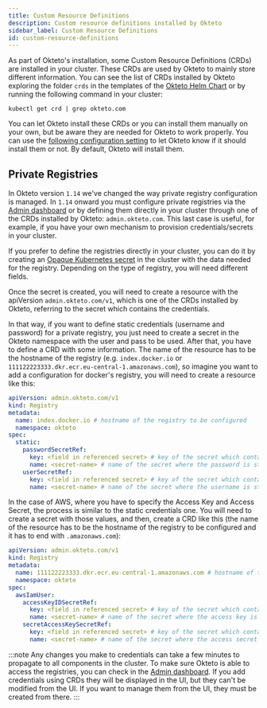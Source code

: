 ```yaml
---
title: Custom Resource Definitions
description: Custom resource definitions installed by Okteto
sidebar_label: Custom Resource Definitions
id: custom-resource-definitions
---
```



As part of Okteto's installation, some Custom Resource Definitions (CRDs) are installed in your cluster. These CRDs are used by Okteto to mainly store different information. You can see the list of CRDs installed by Okteto exploring the folder `crds` in the templates of the [Okteto Helm Chart](https://artifacthub.io/packages/helm/okteto/okteto) or by running the following command in your cluster:

```console
kubectl get crd | grep okteto.com
```

You can let Okteto install these CRDs or you can install them manually on your own, but be aware they are needed for Okteto to work properly. You can use the [following configuration setting](/self-hosted/administration/configuration.mdx/#crds) to let Okteto know if it should install them or not. By default, Okteto will install them.

## Private Registries

In Okteto version `1.14` we've changed the way private registry configuration is managed. In `1.14` onward you must configure private registries via the [Admin dashboard](administration/dashboard.mdx/#registry-credentials) or by defining them directly in your cluster through one of the CRDs installed by Okteto: `admin.okteto.com`. This last case is useful, for example, if you have your own mechanism to provision credentials/secrets in your cluster.

If you prefer to define the registries directly in your cluster, you can do it by creating an [Opaque Kubernetes secret](https://kubernetes.io/docs/concepts/configuration/secret/#creating-a-secret) in the cluster with the data needed for the registry. Depending on the type of registry, you will need different fields.

Once the secret is created, you will need to create a resource with the apiVersion `admin.okteto.com/v1`, which is one of the CRDs installed by Okteto, referring to the secret which contains the credentials.

In that way, if you want to define static credentials (username and password) for a private registry, you just need to create a secret in the Okteto namespace with the user and pass to be used. After that, you have to define a CRD with some information. The name of the resource has to be the hostname of the registry (e.g. `index.docker.io` or `111122223333.dkr.ecr.eu-central-1.amazonaws.com`), so imagine you want to add a configuration for docker's registry, you will need to create a resource like this:

```yaml
apiVersion: admin.okteto.com/v1
kind: Registry
metadata:
  name: index.docker.io # hostname of the registry to be configured
  namespace: okteto
spec:
  static:
    passwordSecretRef:
      key: <field in referenced secret> # key of the secret which contains the password
      name: <secret-name> # name of the secret where the password is stored
    userSecretRef:
      key: <field in referenced secret> # key of the secret which contains the username
      name: <secret-name> # name of the secret where the username is stored
```

In the case of AWS, where you have to specify the Access Key and Access Secret, the process is similar to the static credentials one. You will need to create a secret with those values, and then, create a CRD like this (the name of the resource has to be the hostname of the registry to be configured and it has to end with `.amazonaws.com`):

```yaml
apiVersion: admin.okteto.com/v1
kind: Registry
metadata:
  name: 111122223333.dkr.ecr.eu-central-1.amazonaws.com # hostname of the registry to be configured
  namespace: okteto
spec:
  awsIamUser:
    accessKeyIDSecretRef:
      key: <field in referenced secret> # key of the secret which contains the access key
      name: <secret-name> # name of the secret where the access key is stored
    secretAccessKeySecretRef:
      key: <field in referenced secret> # key of the secret which contains the access secret key
      name: <secret-name> # name of the secret where the access secret is stored
```

:::note
Any changes you make to credentials can take a few minutes to propagate to all components in the cluster. To make sure Okteto is able to access the registries, you can check in the [Admin dashboard](administration/dashboard.mdx/#registry-credentials). If you add credentials using CRDs they will be displayed in the UI, but they can't be modified from the UI. If you want to manage them from the UI, they must be created from there.
:::